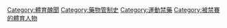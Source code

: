 [[Category:體育醜聞|Category:體育醜聞]]
[[Category:藥物管制史|Category:藥物管制史]]
[[Category:運動禁藥|Category:運動禁藥]]
[[Category:被禁賽的體育人物|Category:被禁賽的體育人物]]